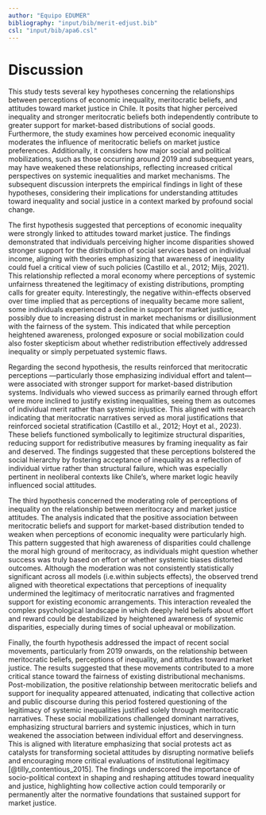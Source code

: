 ```yaml
---
author: "Equipo EDUMER"
bibliography: "input/bib/merit-edjust.bib"
csl: "input/bib/apa6.csl"
---
```



# Discussion

This study tests several key hypotheses concerning the relationships between perceptions of economic inequality, meritocratic beliefs, and attitudes toward market justice in Chile. It posits that higher perceived inequality and stronger meritocratic beliefs both independently contribute to greater support for market-based distributions of social goods. Furthermore, the study examines how perceived economic inequality moderates the influence of meritocratic beliefs on market justice preferences. Additionally, it considers how major social and political mobilizations, such as those occurring around 2019 and subsequent years, may have weakened these relationships, reflecting increased critical perspectives on systemic inequalities and market mechanisms. The subsequent discussion interprets the empirical findings in light of these hypotheses, considering their implications for understanding attitudes toward inequality and social justice in a context marked by profound social change.

The first hypothesis suggested that perceptions of economic inequality were strongly linked to attitudes toward market justice. The findings demonstrated that individuals perceiving higher income disparities showed stronger support for the distribution of social services based on individual income, aligning with theories emphasizing that awareness of inequality could fuel a critical view of such policies (Castillo et al., 2012; Mijs, 2021). This relationship reflected a moral economy where perceptions of systemic unfairness threatened the legitimacy of existing distributions, prompting calls for greater equity. Interestingly, the negative within-effects observed over time implied that as perceptions of inequality became more salient, some individuals experienced a decline in support for market justice, possibly due to increasing distrust in market mechanisms or disillusionment with the fairness of the system. This indicated that while perception heightened awareness, prolonged exposure or social mobilization could also foster skepticism about whether redistribution effectively addressed inequality or simply perpetuated systemic flaws.

Regarding the second hypothesis, the results reinforced that meritocratic perceptions ---particularly those emphasizing individual effort and talent--- were associated with stronger support for market-based distribution systems. Individuals who viewed success as primarily earned through effort were more inclined to justify existing inequalities, seeing them as outcomes of individual merit rather than systemic injustice. This aligned with research indicating that meritocratic narratives served as moral justifications that reinforced societal stratification (Castillo et al., 2012; Hoyt et al., 2023). These beliefs functioned symbolically to legitimize structural disparities, reducing support for redistributive measures by framing inequality as fair and deserved. The findings suggested that these perceptions bolstered the social hierarchy by fostering acceptance of inequality as a reflection of individual virtue rather than structural failure, which was especially pertinent in neoliberal contexts like Chile's, where market logic heavily influenced social attitudes.

The third hypothesis concerned the moderating role of perceptions of inequality on the relationship between meritocracy and market justice attitudes. The analysis indicated that the positive association between meritocratic beliefs and support for market-based distribution tended to weaken when perceptions of economic inequality were particularly high. This pattern suggested that high awareness of disparities could challenge the moral high ground of meritocracy, as individuals might question whether success was truly based on effort or whether systemic biases distorted outcomes. Although the moderation was not consistently statistically significant across all models (i.e.within subjects effects), the observed trend aligned with theoretical expectations that perceptions of inequality undermined the legitimacy of meritocratic narratives and fragmented support for existing economic arrangements. This interaction revealed the complex psychological landscape in which deeply held beliefs about effort and reward could be destabilized by heightened awareness of systemic disparities, especially during times of social upheaval or mobilization.

Finally, the fourth hypothesis addressed the impact of recent social movements, particularly from 2019 onwards, on the relationship between meritocratic beliefs, perceptions of inequality, and attitudes toward market justice. The results suggested that these movements contributed to a more critical stance toward the fairness of existing distributional mechanisms. Post-mobilization, the positive relationship between meritocratic beliefs and support for inequality appeared attenuated, indicating that collective action and public discourse during this period fostered questioning of the legitimacy of systemic inequalities justified solely through meritocratic narratives. These social mobilizations challenged dominant narratives, emphasizing structural barriers and systemic injustices, which in turn weakened the association between individual effort and deservingness. This is aligned with literature emphasizing that social protests act as catalysts for transforming societal attitudes by disrupting normative beliefs and encouraging more critical evaluations of institutional legitimacy [@tilly_contentious_2015]. The findings underscored the importance of socio-political context in shaping and reshaping attitudes toward inequality and justice, highlighting how collective action could temporarily or permanently alter the normative foundations that sustained support for market justice.